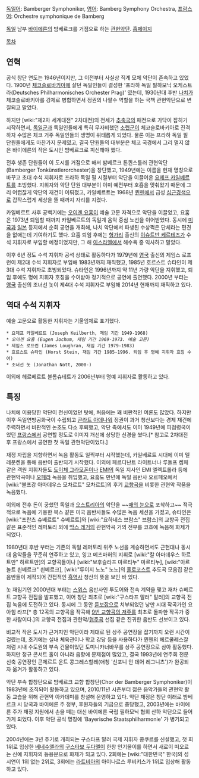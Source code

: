[[독일어]]: Bamberger Symphoniker, [[영어]]: Bamberg Symphony Orchestra, [[프랑스어]]: Orchestre symphonique de Bamberg

[[독일]] 남부 [[바이에른]]의 밤베르크를 거점으로 하는 [[관현악단]]. [http://www.bamberger-symphoniker.de/ 홈페이지]

[[목차]]

== 연혁 ==
공식 창단 연도는 1946년이지만, 그 이전부터 사실상 직계 모체 악단이 존속하고 있었다. 1900년 [[체코슬로바키아]]에 살던 독일인들이 결성한 '프라하 독일 필하모닉 오케스트라(Deutsches Philharmonisches Orchester Prag)' 였는데, 1930년대 후반 [[나치]]가 체코슬로바키아를 강제로 병합하면서 정권의 나팔수 역할을 하는 국책 관현악단으로 변질되고 말았다.

하지만 [wiki:"제2차 세계대전" 2차대전]의 전세가 [[추축국]]의 패전으로 가닥이 잡히기 시작하면서, [[독일군]]과 독일인들에게 특히 무자비했던 [[소련군]]이 체코슬로바키아로 진격하자 수많은 체코 거주 독일인들의 생명이 위태롭게 되었다. 물론 이는 프라하 독일 필 단원들에게도 마찬가지 문제였고, 결국 단원들의 대부분은 체코 국경에서 그리 멀지 않은 바이에른의 작은 도시인 밤베르크로 피신해야 했다.

전후 생존 단원들이 이 도시를 거점으로 해서 밤베르크 톤퀸스틀러 관현악단(Bamberger Tonkünstlerorchester)을 창단했고, 1949년에는 이름을 현재 명칭으로 바꾸고 초대 수석 지휘자로 프라하 독일 필 시절부터 악단을 이끌어온 [[요제프 카일베르트]]를 초빙했다. 지휘자와 악단 단원 대부분이 이미 예전부터 호흡을 맞춰왔기 때문에 그리 어렵잖게 악단의 재건이 이뤄졌고, 카일베르트는 1968년 [[뮌헨]]에서 급성 [[심근경색]]으로 갑작스럽게 세상을 뜰 때까지 자리를 지켰다.

카일베르트 사후 공백기에는 [[오이겐 요훔]]이 예술 고문 자격으로 악단을 이끌었고, 요훔은 1973년 퇴임할 때까지 카일베르트의 독일계 음악 중심 노선을 이어받았다. 동시에 [[미국]]과 [[일본]] 등지에서 순회 공연을 개최해, 나치 악단에서 파생된 수상쩍은 단체라는 편견을 없애는데 기여하기도 했다. 요훔 퇴임 후에는 [[헝가리]] 출신의 [[이슈트반 케르테즈]]가 수석 지휘자로 부임할 예정이었지만, 그 해 [[이스라엘]]에서 해수욕 중 익사하고 말았다.

이후 6년 정도 수석 지휘자 공석 상태로 활동하다가 1979년에 [[영국]] 출신의 제임스 로프런이 제2대 수석 지휘자로 부임해 1983년까지 재직했고, 1985년 호르스트 슈타인이 제3대 수석 지휘자로 초빙되었다. 슈타인은 1996년까지 약 11년 가량 악단을 지휘했고, 퇴임 후에도 명예 지휘자 호칭을 수여받아 정기적으로 공연에 출연했다. 2000년 부터는 [[영국]] 출신의 조너선 놋이 제4대 수석 지휘자로 부임해 2014년 현재까지 재직하고 있다.

== 역대 수석 지휘자 ==
예술 고문으로 활동한 지휘자는 기울임체로 표기했다.

 * 요제프 카일베르트 (Joseph Keilberth, 재임 기간 1949-1968)
 * ''오이겐 요훔 (Eugen Jochum, 재임 기간 1969-1973. 예술 고문)''
 * 제임스 로프런 (James Loughran, 재임 기간 1979-1983)
 * 호르스트 슈타인 (Horst Stein, 재임 기간 1985-1996. 퇴임 후 명예 지휘자 호칭 수여)
 * 조너선 놋 (Jonathan Nott, 2000-)

이외에 헤르베르트 블롬슈테트가 2006년부터 명예 지휘자로 활동하고 있다.

== 특징 ==
나치에 이용당한 악단이 전신이었던 탓에, 처음에는 꽤 비판적인 여론도 많았다. 하지만 이후 독일연방공화국이 수립되고 [[콘라트 아데나워]] 정권이 과거 청산보다는 경제 재건에 주력하면서 비판적인 논조도 다소 후퇴했고, 악단 측에서도 이미 1949년에 피점령국이었던 [[프랑스]]에서 공연할 정도로 이미지 개선에 상당한 신경을 썼다.[* 참고로 2차대전 후 프랑스에서 공연한 첫 독일 관현악단이었다.]

재정 자립을 지향하면서 녹음 활동도 일찍부터 시작했는데, 카일베르트 시대에 이미 텔레푼켄을 통해 음반이 출반되기 시작했다. 이외에 페르디난트 라이트너나 루돌프 켐페 같은 객원 지휘자들도 [[도이체 그라모폰]]이나 [[EMI]]의 독일 지사인 EMI 엘렉트롤라 등에 관현악곡이나 [[오페라]] 녹음을 취입했고, 요훔도 만년에 독일 음반사 오르페오에서 [wiki:"볼프강 아마데우스 모차르트" 모차르트]의 후기 [[교향곡]]을 비롯한 관현악 작품을 녹음했다.

이외에 전후 돈이 궁했던 독일과 [[오스트리아]]의 악단을 ~~[[매의 눈]]으로 포착하고~~ 적극적으로 녹음에 기용한 복스 같은 미국 음반사들도 수많은 녹음 세션을 가졌고, 슈타인은 [wiki:"프란츠 슈베르트" 슈베르트]와 [wiki:"요하네스 브람스" 브람스]의 교향곡 전집 같은 표준적인 레퍼토리 외에 [[막스 레거]]의 관현악곡 거의 전부를 코흐에 녹음해 화제가 되었다.

1980년대 후반 부터는 기존의 독일 레퍼토리 위주 노선을 계승하면서도 근현대나 동시대 음악들을 꾸준히 연주하고 있고, 잉고 메츠마허의 지휘로 [wiki:"칼 아마데우스 하르트만" 하르트만]의 교향곡들이나 [wiki:"보후슬라프 마르티누" 마르티누], [wiki:"아르놀트 쇤베르크" 쇤베르크], [wiki:"루이지 노노" 노노]의 [[홀로코스트]] 추도곡 모음집 같은 음반들이 제작되어 간접적인 [[흑역사]] 청산의 뜻을 보인 바 있다.

놋 재임기인 2000년대 부터는 [[스위스]] 음반사인 투도어와 전속 계약을 맺고 재차 슈베르트 교향곡 전집을 발표했고, 이어 창단 최초로 [wiki:"구스타프 말러" 말러]의 교향곡 전집 녹음에 도전하고 있다. 동시에 그 동안 [[듣보잡]]으로 치부되었던 낭만 시대 작곡가인 요아힘 라프[* 총 12곡의 교향곡을 작곡해 [[9번 교향곡의 저주]]를 최초로 돌파한 작곡가 중 한 사람이다.]의 교향곡 전집과 관현악/[[협주곡]] 선집 같은 진귀한 음반도 선보이고 있다.

비교적 작은 도시가 근거지인 악단이라 제대로 된 상주 공연장을 잡기까지 오랜 시간이 걸렸는데, 초기에는 실내 체육관이나 학교 강당 등을 사용하다가 뮌헨의 헤르쿨레스잘 처럼 시내 수도원의 부속 건물이었던 도미니카너바우를 상주 공연장으로 삼아 활동했다. 하지만 정규 콘서트 홀이 아니라 음향에 문제점이 많았고, 결국 1993년에 연주회 전문 신축 공연장인 콘체르트 운트 콩그레스할레(애칭 '신포니 안 데어 레그니츠')가 완공되자 옮겨가 활동하고 있다.

악단 부속 합창단으로 밤베르크 교향 합창단(Chor der Bamberger Symphoniker)이 1983년에 조직되어 활동하고 있으며, 2010/11년 시즌부터 젊은 음악가들의 관현악 활동 교습을 위해 관현악 아카데미를 창설해 운영하고 있다. 악단 재정은 창단 이래로 밤베르크 시 당국과 바이에른 주 정부, 후원자들의 기금으로 충당했고, 2003년에는 바이에른 주가 재정 지원에서 손을 떼는 대신 바이에른 국립 필하모닉 협회 산하 악단으로 들어가게 되었다. 이후 악단 공식 명칭에 'Bayerische Staatsphilharmonie' 가 병기되고 있다.

2004년에는 3년 주기로 개최되는 구스타프 말러 국제 지휘자 콩쿠르를 신설했고, 첫 회 1위로 입상한 [[베네수엘라]]의 [[구스타보 두다멜]]이 한창 인기몰이를 하면서 새로이 떠오르는 신예 지휘자의 등용문으로 화제가 되고 있다. 2회에는 [wiki:"대한민국" 한국]의 성시연이 1위 없는 2위로, 3회에는 [[라트비아]]의 아이나르스 루비키스가 1위로 입상해 활동하고 있다.
